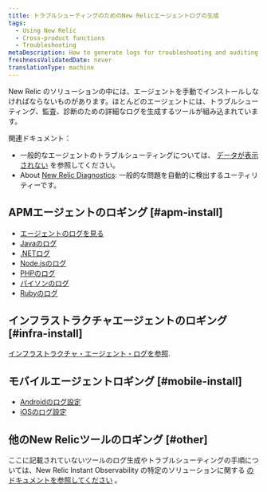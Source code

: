 ```yaml
---
title: トラブルシューティングのためのNew Relicエージェントログの生成
tags:
  - Using New Relic
  - Cross-product functions
  - Troubleshooting
metaDescription: How to generate logs for troubleshooting and auditing for New Relic agents.
freshnessValidatedDate: never
translationType: machine
---
```


[](https://newrelic.com/instant-observability/)New Relic のソリューションの中には、エージェントを手動でインストールしなければならないものがあります。ほとんどのエージェントには、トラブルシューティング、監査、診断のための詳細なログを生成するツールが組み込まれています。

関連ドキュメント：

* 一般的なエージェントのトラブルシューティングについては、 [データが表示されない](/docs/agents/manage-apm-agents/troubleshooting/not-seeing-data) を参照してください。
* About [New Relic Diagnostics](/docs/using-new-relic/cross-product-functions/troubleshooting/new-relic-diagnostics): 一般的な問題を自動的に検出するユーティリティーです。

## APMエージェントのロギング [#apm-install]

* [エージェントのログを見る](/docs/agents/go-agent/configuration/go-agent-logging)
* [Javaのログ](/docs/agents/java-agent/troubleshooting/generate-debug-logs-troubleshooting-java)
* [.NETログ](/docs/agents/net-agent/troubleshooting/generate-logs-troubleshooting-net)
* [Node.jsのログ](/docs/agents/nodejs-agent/troubleshooting/generate-trace-log-troubleshooting-nodejs)
* [PHPのログ](/docs/agents/php-agent/troubleshooting/generating-logs-troubleshooting-php)
* [パイソンのログ](/docs/agents/python-agent/troubleshooting/python-agent-logging)
* [Rubyのログ](/docs/agents/ruby-agent/troubleshooting/generating-logs-troubleshooting-ruby)

## インフラストラクチャエージェントのロギング [#infra-install]

[インフラストラクチャ・エージェント・ログを参照](/docs/infrastructure/new-relic-infrastructure/troubleshooting/generate-logs-troubleshooting-infrastructure).

## モバイルエージェントロギング [#mobile-install]

* [Androidのログ設定](/docs/mobile-monitoring/new-relic-mobile-android/api-guides/android-agent-configuration-feature-flags#logging)
* [iOSのログ設定](/docs/mobile-monitoring/new-relic-mobile-ios/installation/ios-manual-installation#logging)

## 他のNew Relicツールのロギング [#other]

ここに記載されていないツールのログ生成やトラブルシューティングの手順については、New Relic Instant Observability の特定のソリューションに関する [のドキュメントを参照してください](https://newrelic.com/instant-observability/) 。
